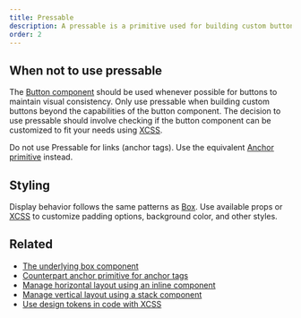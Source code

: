 ```yaml
---
title: Pressable
description: A pressable is a primitive used for building custom buttons.
order: 2
---
```


## When not to use pressable

The [Button component](/components/button/usage) should be used whenever possible for buttons to maintain visual consistency. Only use pressable when building custom buttons beyond the capabilities of the button component. The decision to use pressable should involve checking if the button component can be customized to fit your needs using [XCSS](/components/primitives/XCSS/usage).

Do not use Pressable for links (anchor tags). Use the equivalent [Anchor primitive](/components/primitives/anchor/usage) instead.

## Styling

Display behavior follows the same patterns as [Box](/components/primitives/box/usage). Use available props or [XCSS](/components/primitives/xcss/usage) to customize padding options, background color, and other styles.

## Related

- [The underlying box component](/components/primitives/box/usage)
- [Counterpart anchor primitive for anchor tags](/components/primitives/anchor/usage)
- [Manage horizontal layout using an inline component](/components/primitives/inline/usage)
- [Manage vertical layout using a stack component](/components/primitives/stack/usage)
- [Use design tokens in code with XCSS](/components/primitives/XCSS/usage)
